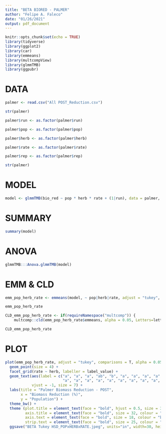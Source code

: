 ```yaml
---
title: "BETA BIORED - PALMER"
author: "Felipe A. Faleco"
date: "01/26/2021"
output: pdf_document
---
```


```r

knitr::opts_chunk$set(echo = TRUE)
library(tidyverse)
library(ggplot2)
library(car)
library(emmeans)
library(multcompView)
library(glmmTMB)
library(ggpubr)

```


# DATA

```r

palmer <- read.csv("All POST_Reduction.csv")

str(palmer)

palmer$run <- as.factor(palmer$run)

palmer$pop <- as.factor(palmer$pop)

palmer$herb <- as.factor(palmer$herb)

palmer$rate <- as.factor(palmer$rate)

palmer$rep <- as.factor(palmer$rep)

str(palmer)

```


# MODEL

```r

model <- glmmTMB(bio_red ~ pop * herb * rate + (1|run), data = palmer, beta_family(link = "logit"))

```


# SUMMARY

```r

summary(model)

```


# ANOVA

```r

glmmTMB:::Anova.glmmTMB(model)

```


# EMM & CLD

```r

emm_pop_herb_rate <- emmeans(model, ~ pop|herb|rate, adjust = "tukey", type = "response", contr = "pairwise")

emm_pop_herb_rate

CLD_emm_pop_herb_rate <- if(requireNamespace("multcomp")) {
    multcomp::cld(emm_pop_herb_rate$emmeans, alpha = 0.05, Letters=letters, adjust="tukey", reversed = TRUE)}

CLD_emm_pop_herb_rate


```


# PLOT

```r

plot(emm_pop_herb_rate, adjust = "tukey", comparisons = T, alpha = 0.05) + 
  geom_point(size = 4) +
  facet_grid(rate ~ herb, labeller = label_value) +
  geom_text(aes(label = c("a", "a", "a", "ab", "b", "a", "a", "a", "a", "a", "a", "a", "b", "c", "a", "b", "ab", "a", "a", "a", "a", "a", "a", "a",
                          "a", "a", "a", "a", "a", "a", "a", "a", "a", "a", "a", "a", "a", "a", "a", "a", "a", "a", "a", "a", "a", "a", "a", "a")),
            vjust = -1, size = 7) +
  labs(title = "Palmer Biomass Reduction - POST", 
       x = "Biomass Reduction (%)", 
       y = "Population") + 
  theme_bw() + 
  theme (plot.title = element_text(face = "bold", hjust = 0.5, size = 38, colour = "darkgreen"), 
         axis.title = element_text(face = "bold", size = 32, colour = "darkgreen"), 
         axis.text = element_text(face = "bold", size = 18, colour = "black"),
         strip.text = element_text(face = "bold", size = 25, colour = "black")) +
  ggsave("BETA Tukey HSD_POPxHERBxRATE.jpeg", units="in", width=30, height=7, dpi=600)

```

